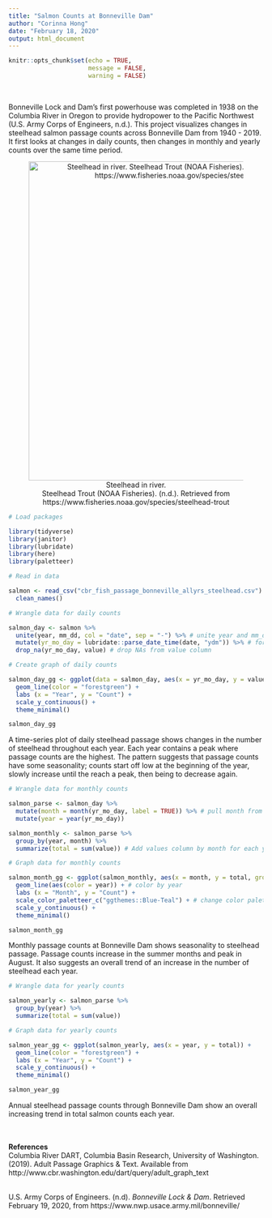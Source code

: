 ```yaml
---
title: "Salmon Counts at Bonneville Dam"
author: "Corinna Hong"
date: "February 18, 2020"
output: html_document
---
```


```r
knitr::opts_chunk$set(echo = TRUE,
                      message = FALSE,
                      warning = FALSE)
```

<br>

Bonneville Lock and Dam's first powerhouse was completed in 1938 on the Columbia River in Oregon to provide hydropower to the Pacific Northwest (U.S. Army Corps of Engineers, n.d.). This project visualizes changes in steelhead salmon passage counts across Bonneville Dam from 1940 - 2019. It first looks at changes in daily counts, then changes in monthly and yearly counts over the same time period. 

<center>

![Steelhead in river. <br> Steelhead Trout (NOAA Fisheries). (n.d.). Retrieved from https://www.fisheries.noaa.gov/species/steelhead-trout](steelhead.jpg){width=630px}

</center>


<style>
p.caption {
  font-size: 0.9em;
  font-style: italic;
  color: grey;
  margin-right: 10%;
  margin-left: 15%;  
  text-align: left;
}
</style>


```r

# Load packages

library(tidyverse)
library(janitor)
library(lubridate)
library(here)
library(paletteer)

```


```r

# Read in data

salmon <- read_csv("cbr_fish_passage_bonneville_allyrs_steelhead.csv") %>% 
  clean_names()

```

```r

# Wrangle data for daily counts

salmon_day <- salmon %>%
  unite(year, mm_dd, col = "date", sep = "-") %>% # unite year and mm_dd column and separate values with "-"
  mutate(yr_mo_day = lubridate::parse_date_time(date, "ydm")) %>% # format date
  drop_na(yr_mo_day, value) # drop NAs from value column

```

```r

# Create graph of daily counts

salmon_day_gg <- ggplot(data = salmon_day, aes(x = yr_mo_day, y = value)) +
  geom_line(color = "forestgreen") +
  labs (x = "Year", y = "Count") +
  scale_y_continuous() +
  theme_minimal()

salmon_day_gg

```

A time-series plot of daily steelhead passage shows changes in the number of steelhead throughout each year. Each year contains a peak where passage counts are the highest. The pattern suggests that passage counts have some seasonality; counts start off low at the beginning of the year, slowly increase until the reach a peak, then being to decrease again.  

```r

# Wrangle data for monthly counts

salmon_parse <- salmon_day %>% 
  mutate(month = month(yr_mo_day, label = TRUE)) %>% # pull month from yr_mo_day, label = true gives months 3 letter label
  mutate(year = year(yr_mo_day))

salmon_monthly <- salmon_parse %>% 
  group_by(year, month) %>%
  summarize(total = sum(value)) # Add values column by month for each year

```

```r

# Graph data for monthly counts

salmon_month_gg <- ggplot(salmon_monthly, aes(x = month, y = total, group = year)) + # separate by year
  geom_line(aes(color = year)) + # color by year
  labs (x = "Month", y = "Count") +
  scale_color_paletteer_c("ggthemes::Blue-Teal") + # change color palette
  scale_y_continuous() +
  theme_minimal()

salmon_month_gg

```

Monthly passage counts at Bonneville Dam shows seasonality to steelhead passage. Passage counts increase in the summer months and peak in August. It also suggests an overall trend of an increase in the number of steelhead each year.

```r

# Wrangle data for yearly counts

salmon_yearly <- salmon_parse %>% 
  group_by(year) %>% 
  summarize(total = sum(value))

```

```r

# Graph data for yearly counts

salmon_year_gg <- ggplot(salmon_yearly, aes(x = year, y = total)) +
  geom_line(color = "forestgreen") +
  labs (x = "Year", y = "Count") +
  scale_y_continuous() +
  theme_minimal()

salmon_year_gg


```

Annual steelhead passage counts through Bonneville Dam show an overall increasing trend in total salmon counts each year.

</br>
</br>
**References**
</br>
Columbia River DART, Columbia Basin Research, University of Washington. (2019). Adult
Passage Graphics & Text. Available from http://www.cbr.washington.edu/dart/query/adult_graph_text

</br>
U.S. Army Corps of Engineers. (n.d). *Bonneville Lock & Dam*. Retrieved February 19, 2020, from https://www.nwp.usace.army.mil/bonneville/
